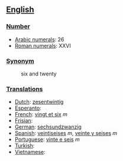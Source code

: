 == [[English]] ==

=== [[Number]] ===

*[[w:Arabic Numerals|Arabic numerals]]: 26
*[[w:Roman numerals|Roman numerals]]: XXVI

=== [[Synonym]] ===
:six and twenty

=== [[Translations]] ===

*[[Dutch]]: [[zesentwintig]]
*[[Esperanto]]:
*[[French]]: [[vingt et six]] ''m''
*[[Frisian]]:
*[[German]]: [[sechsundzwanzig]]
*[[Spanish]]: [[veintiseises]] ''m'', [[veinte y seises]] ''m''
*[[Portuguese]]: [[vinte e seis]] ''m''
*[[Turkish]]:
*[[Vietnamese]]: